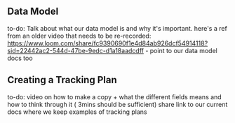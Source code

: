 ## Data Model
to-do: Talk about what our data model is and why it's important. here's a ref from an older video that needs to be re-recorded: https://www.loom.com/share/fc9390690f1e4d84ab926dcf54914118?sid=22442ac2-544d-47be-9edc-d1a18aadcdff -
point to our data model docs too

## Creating a Tracking Plan
to-do: video on how to make a copy + what the different fields means and how to think through it ( 3mins should be sufficient)
share link to our current docs where we keep examples of tracking plans
